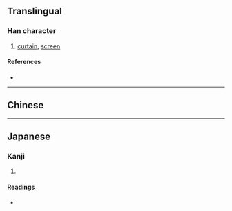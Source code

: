 {{character info}}
==Translingual==

===Han character===
{{Han char|rn=50|rad=巾|as=11|sn=14|four=44234|canj=LBTAK|ids=⿰巾莫}}

# [[curtain]], [[screen]]

====References====
* {{Han ref|kx=0336.080|dkj=09052|dj=0643.010|hdz=10749.080|uh=5E59|ud=24153|bh=E1B3|bd=57779}}

----

==Chinese==

{{zh-see|幕|v}}

----

==Japanese==

===Kanji===
{{ja-kanji|grade=|rs=巾11}}

# {{rfdef|ja|sort=巾11}}

====Readings====
* {{ja-readings|on=[[ばく]] (baku), [[ぼ]] (bo)|kun=}}